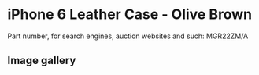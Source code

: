 
# iPhone 6 Leather Case - Olive Brown

Part number, for search engines, auction websites and such: MGR22ZM/A

## Image gallery

<div style={{ width: '100%', maxWidth: '768px' }}>
<GalleryComponent
    images={[
      {
        original: "/everysource/MGR22.webp",
        thumbnail: "/everypreview/MGR22.webp",
      },
      {
        original: "/everysource/MGR22_AV1_GOLD.webp",
        thumbnail: "/everypreview/MGR22_AV1_GOLD.webp",
      },
      {
        original: "/everysource/MGR22_AV1_SILVER.webp",
        thumbnail: "/everypreview/MGR22_AV1_SILVER.webp",
      },
      {
        original: "/everysource/MGR22_AV1_SPACE_GRAY.webp",
        thumbnail: "/everypreview/MGR22_AV1_SPACE_GRAY.webp",
      },
      {
        original: "/everysource/MGR22_AV2.webp",
        thumbnail: "/everypreview/MGR22_AV2.webp",
      },
      {
        original: "/everysource/MGR22_AV3.webp",
        thumbnail: "/everypreview/MGR22_AV3.webp",
      },
      {
        original: "/everysource/MGR22_AV4.webp",
        thumbnail: "/everypreview/MGR22_AV4.webp",
      },
      {
        original: "/everysource/MGR22_AV5.webp",
        thumbnail: "/everypreview/MGR22_AV5.webp",
      }
    ]}
  />
</div>